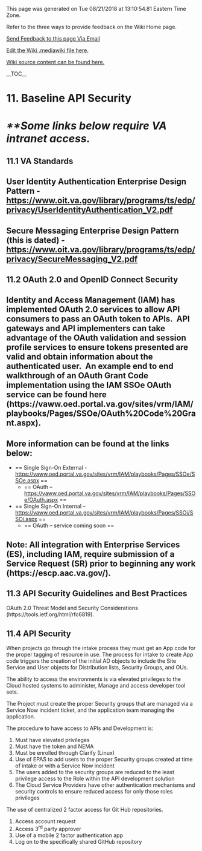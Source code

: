 ﻿<p>This page was generated on Tue 08/21/2018 at 13:10:54.81 Eastern Time Zone.</p>
<p>Refer to the three ways to provide feedback on the Wiki Home page.</p>
<p><a href="mailto:ronald.opperman@va.gov;paul.marshall4@va.gov?subject=ASG_API Playbook_11.00 Baseline Security_Section_01.03_SME review resolution">Send Feedback to this page Via Email</a></p>
<p><a href="https://github.com/department-of-veterans-affairs/ES-ASG/tree/master/Projects/ES%20ASG/ES%20ASG%20API%20Playbook%20Project/Content/11.00%20ASG_API%20Playbook_Baseline%20API%20Security_Section/ASG_API Playbook_11.00 Baseline Security_Section_01.03_SME review resolution.mediawiki">Edit the Wiki .mediawiki file here.</a></p>
<p><a href=https://github.com/department-of-veterans-affairs/ES-ASG/tree/master/Projects/ES%20ASG/ES%20ASG%20API%20Playbook%20Project/Content/11.00%20ASG_API%20Playbook_Baseline%20API%20Security_Section>Wiki source content can be found here.</a></p>
<p>__TOC__</p>
= 11. Baseline API Security =

= ''**Some links below require VA intranet access.'' =

== 11.1 VA Standards ==

== User Identity Authentication Enterprise Design Pattern - https://www.oit.va.gov/library/programs/ts/edp/privacy/UserIdentityAuthentication_V2.pdf ==

== Secure Messaging Enterprise Design Pattern (this is dated) - https://www.oit.va.gov/library/programs/ts/edp/privacy/SecureMessaging_V2.pdf  ==

==  ==

== 11.2 OAuth 2.0 and OpenID Connect Security ==

== Identity and Access Management (IAM) has implemented OAuth 2.0 services to allow API consumers to pass an OAuth token to APIs.  API gateways and API implementers can take advantage of the OAuth validation and session profile services to ensure tokens presented are valid and obtain information about the authenticated user.  An example end to end walkthrough of an OAuth Grant Code implementation using the IAM SSOe OAuth service can be found here (https://vaww.oed.portal.va.gov/sites/vrm/IAM/playbooks/Pages/SSOe/OAuth%20Code%20Grant.aspx). ==

==  ==

== More information can be found at the links below: ==

<ul>
<li>== Single Sign-On External - https://vaww.oed.portal.va.gov/sites/vrm/IAM/playbooks/Pages/SSOe/SSOe.aspx  ==

<ul>
<li>== OAuth – https://vaww.oed.portal.va.gov/sites/vrm/IAM/playbooks/Pages/SSOe/OAuth.aspx  ==
</li></ul>
</li>
<li>== Single Sign-On Internal – https://vaww.oed.portal.va.gov/sites/vrm/IAM/playbooks/Pages/SSOi/SSOi.aspx  ==

<ul>
<li>== OAuth – service coming soon ==
</li></ul>
</li></ul>

==  ==

== Note: All integration with Enterprise Services (ES), including IAM, require submission of a Service Request (SR) prior to beginning any work (https://escp.aac.va.gov/). ==

== 11.3 API Security Guidelines and Best Practices ==

OAuth 2.0 Threat Model and Security Considerations (https://tools.ietf.org/html/rfc6819). 

== 11.4 API Security  ==

When projects go through the intake process they must get an App code for the proper tagging of resource in use. The process for intake to create App code triggers the creation of the initial AD objects to include the Site Service and User objects for Distribution lists, Security Groups, and OUs.

The ability to access the environments is via elevated privileges to the Cloud hosted systems to administer, Manage and access developer tool sets.

The Project must create the proper Security groups that are managed via a Service Now incident ticket, and the application team managing the application.

The procedure to have access to APIs and Development is:

# Must have elevated privileges
# Must have the token and NEMA
# Must be enrolled through Clarify (Linux)
# Use of EPAS to add users to the proper Security groups created at time of intake or with a Service Now incident
# The users added to the security groups are reduced to the least privilege access to the Role within the API development solution
# The Cloud Service Providers have other authentication mechanisms and security controls to ensure reduced access for only those roles privileges

The use of centralized 2 factor access for Git Hub repositories.

# Access account request
# Access 3<sup>rd</sup> party approver
# Use of a mobile 2 factor authentication app
# Log on to the specifically shared GitHub repository







